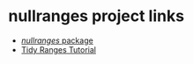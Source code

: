 # nullranges project links

* [*nullranges* package](nullranges)
* [Tidy Ranges Tutorial](tidy-ranges-tutorial)


